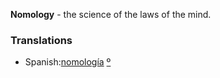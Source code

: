 '''Nomology''' - the science of the laws of the mind.

===Translations===
*Spanish:[[nomología]] [[:es:Nomología|º]]